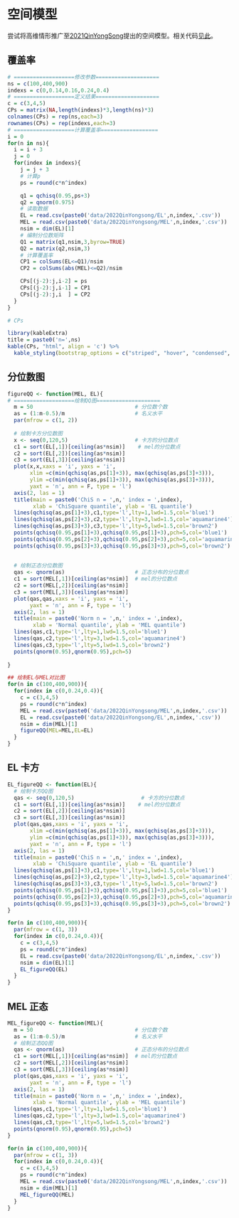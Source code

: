 # 空间模型
尝试将高维情形推广至[2021QinYongSong](pdfs/Qin.pdf)提出的空间模型。相关代码[见此](https://github.com/Tang-Jay/HighDimen/tree/main/codes/SARAR)。


## 覆盖率

```r
# ===================修改参数====================
ns = c(100,400,900)
indexs = c(0,0.14,0.16,0.24,0.4)
# ===================定义结果====================
c = c(3,4,5)
CPs = matrix(NA,length(indexs)*3,length(ns)*3)
colnames(CPs) = rep(ns,each=3)
rownames(CPs) = rep(indexs,each=3)
# ===================计算覆盖率==================
i = 0
for(n in ns){
  i = i + 3
  j = 0
  for(index in indexs){
    j = j + 3
    # 计算p
    ps = round(c*n^index)

    q1 = qchisq(0.95,ps+3)
    q2 = qnorm(0.975)
    # 读取数据
    EL = read.csv(paste0('data/2022QinYongsong/EL',n,index,'.csv'))
    MEL = read.csv(paste0('data/2022QinYongsong/MEL',n,index,'.csv'))
    nsim = dim(EL)[1]
    # 编制分位数矩阵
    Q1 = matrix(q1,nsim,3,byrow=TRUE)
    Q2 = matrix(q2,nsim,3)
    # 计算覆盖率
    CP1 = colSums(EL<=Q1)/nsim
    CP2 = colSums(abs(MEL)<=Q2)/nsim

    CPs[(j-2):j,i-2] = ps
    CPs[(j-2):j,i-1] = CP1
    CPs[(j-2):j,i  ] = CP2
  }
}

# CPs
```

```r
library(kableExtra)
title = paste0('n=',ns)
kable(CPs, "html", align = 'c') %>%
  kable_styling(bootstrap_options = c("striped", "hover", "condensed", "responsive"), full_width = F) 
```



## 分位数图

```r
figureQQ <- function(MEL, EL){
# ===================绘制QQ图====================
  m = 50                                # 分位数个数
  as = (1:m-0.5)/m                      # 名义水平
  par(mfrow = c(1, 2))
  
  # 绘制卡方分位数图
  x <- seq(0,120,5)                     # 卡方的分位数点
  c1 = sort(EL[,1])[ceiling(as*nsim)]    # mel的分位数点
  c2 = sort(EL[,2])[ceiling(as*nsim)]
  c3 = sort(EL[,3])[ceiling(as*nsim)]
  plot(x,x,xaxs = 'i', yaxs = 'i',
       xlim =c(min(qchisq(as,ps[1]+3)), max(qchisq(as,ps[3]+3))),
       ylim =c(min(qchisq(as,ps[1]+3)), max(qchisq(as,ps[3]+3))),
       yaxt = 'n', ann = F, type = 'l')
  axis(2, las = 1)
  title(main = paste0('ChiS n = ',n,' index = ',index),
        xlab = 'ChiSquare quantile', ylab = 'EL quantile')
  lines(qchisq(as,ps[1]+3),c1,type='l',lty=1,lwd=1.5,col='blue1')
  lines(qchisq(as,ps[2]+3),c2,type='l',lty=3,lwd=1.5,col='aquamarine4')
  lines(qchisq(as,ps[3]+3),c3,type='l',lty=5,lwd=1.5,col='brown2')
  points(qchisq(0.95,ps[1]+3),qchisq(0.95,ps[1]+3),pch=5,col='blue1')
  points(qchisq(0.95,ps[2]+3),qchisq(0.95,ps[2]+3),pch=5,col='aquamarine4')
  points(qchisq(0.95,ps[3]+3),qchisq(0.95,ps[3]+3),pch=5,col='brown2')
  
  
  # 绘制正态分位数图
  qas <- qnorm(as)                      # 正态分布的分位数点
  c1 = sort(MEL[,1])[ceiling(as*nsim)]  # mel的分位数点
  c2 = sort(MEL[,2])[ceiling(as*nsim)]
  c3 = sort(MEL[,3])[ceiling(as*nsim)]
  plot(qas,qas,xaxs = 'i', yaxs = 'i',
       yaxt = 'n', ann = F, type = 'l')
  axis(2, las = 1)
  title(main = paste0('Norm n = ',n,' index = ',index),
        xlab = 'Normal quantile', ylab = 'MEL quantile')
  lines(qas,c1,type='l',lty=1,lwd=1.5,col='blue1')
  lines(qas,c2,type='l',lty=3,lwd=1.5,col='aquamarine4')
  lines(qas,c3,type='l',lty=5,lwd=1.5,col='brown2')
  points(qnorm(0.95),qnorm(0.95),pch=5)
  
}
```


```r
## 绘制EL与MEL对比图
for(n in c(100,400,900)){
  for(index in c(0,0.24,0.4)){
    c = c(3,4,5)
    ps = round(c*n^index)
    MEL = read.csv(paste0('data/2022QinYongsong/MEL',n,index,'.csv'))
    EL = read.csv(paste0('data/2022QinYongsong/EL',n,index,'.csv'))
    nsim = dim(MEL)[1]
    figureQQ(MEL=MEL,EL=EL)
  }
}
```


## EL 卡方
```r
EL_figureQQ <- function(EL){
  # 绘制卡方QQ图
  qas <- seq(0,120,5)                     # 卡方的分位数点
  c1 = sort(EL[,1])[ceiling(as*nsim)]    # mel的分位数点
  c2 = sort(EL[,2])[ceiling(as*nsim)]
  c3 = sort(EL[,3])[ceiling(as*nsim)]
  plot(qas,qas,xaxs = 'i', yaxs = 'i',
       xlim =c(min(qchisq(as,ps[1]+3)), max(qchisq(as,ps[3]+3))),
       ylim =c(min(qchisq(as,ps[1]+3)), max(qchisq(as,ps[3]+3))),
       yaxt = 'n', ann = F, type = 'l')
  axis(2, las = 1)
  title(main = paste0('ChiS n = ',n,' index = ',index),
        xlab = 'ChiSquare quantile', ylab = 'EL quantile')
  lines(qchisq(as,ps[1]+3),c1,type='l',lty=1,lwd=1.5,col='blue1')
  lines(qchisq(as,ps[2]+3),c2,type='l',lty=3,lwd=1.5,col='aquamarine4')
  lines(qchisq(as,ps[3]+3),c3,type='l',lty=5,lwd=1.5,col='brown2')
  points(qchisq(0.95,ps[1]+3),qchisq(0.95,ps[1]+3),pch=5,col='blue1')
  points(qchisq(0.95,ps[2]+3),qchisq(0.95,ps[2]+3),pch=5,col='aquamarine4')
  points(qchisq(0.95,ps[3]+3),qchisq(0.95,ps[3]+3),pch=5,col='brown2')
}
```

```r
for(n in c(100,400,900)){
  par(mfrow = c(1, 3))
  for(index in c(0,0.24,0.4)){
    c = c(3,4,5)
    ps = round(c*n^index)
    EL = read.csv(paste0('data/2022QinYongsong/EL',n,index,'.csv'))
    nsim = dim(EL)[1]
    EL_figureQQ(EL)
  }
}
```


## MEL 正态
```r

MEL_figureQQ <- function(MEL){
  m = 50                                # 分位数个数
  as = (1:m-0.5)/m                      # 名义水平
  # 绘制正态QQ图
  qas <- qnorm(as)                      # 正态分布的分位数点
  c1 = sort(MEL[,1])[ceiling(as*nsim)]  # mel的分位数点
  c2 = sort(MEL[,2])[ceiling(as*nsim)]
  c3 = sort(MEL[,3])[ceiling(as*nsim)]
  plot(qas,qas,xaxs = 'i', yaxs = 'i',
       yaxt = 'n', ann = F, type = 'l')
  axis(2, las = 1)
  title(main = paste0('Norm n = ',n,' index = ',index),
        xlab = 'Normal quantile', ylab = 'MEL quantile')
  lines(qas,c1,type='l',lty=1,lwd=1.5,col='blue1')
  lines(qas,c2,type='l',lty=3,lwd=1.5,col='aquamarine4')
  lines(qas,c3,type='l',lty=5,lwd=1.5,col='brown2')
  points(qnorm(0.95),qnorm(0.95),pch=5)
}
```

```r
for(n in c(100,400,900)){
  par(mfrow = c(1, 3))
  for(index in c(0,0.24,0.4)){
    c = c(3,4,5)
    ps = round(c*n^index)
    MEL = read.csv(paste0('data/2022QinYongsong/MEL',n,index,'.csv'))
    nsim = dim(MEL)[1]
    MEL_figureQQ(MEL)
  }
}
```


